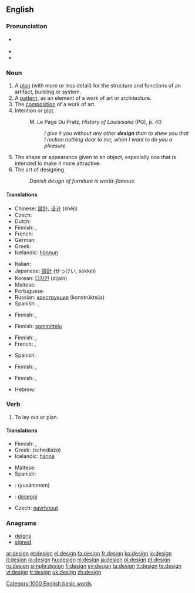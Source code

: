 {{wikipedia|Design}}
{{also|Design}}
==English==

===Pronunciation===
* {{a|US}} {{SAMPA|/di.zaIn/}}
* {{audio|en-us-design.ogg|Audio (US)}}
* {{rhymes|aɪn}}

===Noun===
{{en-noun}}

# A [[plan]] (with more or less detail) for the structure and functions of an artifact, building or system.
# A [[pattern]], as an element of a work of art or architecture.
# The [[composition]] of a work of art.
# Intention or [[plot]].
#: M. Le Page Du Pratz, <i>History of Louisisana</i> (PG), p. 40
#:: <i>I give it you without any other <b>design</b> than to shew you that I reckon nothing dear to me, when I want to do you a pleasure.</i>
# The shape or appearance given to an object, especially one that is intended to make it more attractive.
# The art of designing
#: ''Danish design of furniture is world-famous.''

====Translations====
{{trans-top|plan}}
* Chinese: [[設計]], [[设计]] (shèjì)
* Czech: {{t+|cs|návrh|m}}
* Dutch: {{t-|nl|ontwerp|n}}
* Finnish: {{t+|fi|suunnitelma}}, {{t+|fi|malli}}
* French: {{t+|fr|conception|f}}
* German: {{t+|de|Design|n}}
* Greek: {{t+|el|σχέδιο|n|tr=sxédio|sc=Grek}}
* Icelandic: [[hönnun]] {{f}}
{{trans-mid}}
* Italian: {{t+|it|disegno|m}}
* Japanese: [[設計]] (せっけい, sekkei)
* Korean: [[디자인]] (dijain)
* Maltese: {{t-|mt|disinn|xs=Maltese}}
* Portuguese: {{t+|pt|projeto|m}}
* Russian: [[конструкция]] (konstrúktsija) {{f}}
* Spanish: {{t+|es|diseño|m}}, {{t+|es|modelo|m}}
{{trans-bottom}}

{{trans-top|pattern}}
* Finnish: {{t+|fi|kuvio}}, {{t+|fi|design}}
{{trans-mid}}
{{trans-bottom}}

{{trans-top|composition}}
* Finnish: [[sommittelu]]
{{trans-mid}}
{{trans-bottom}}

{{trans-top|intention}}
* Finnish: {{t+|fi|suunnitelma}}, {{t+|fi|juoni}}
* French: {{t+|fr|dessein|m}}, {{t+|fr|intention|f}}
{{trans-mid}}
* Spanish: {{t-|es|intención|f}}
{{trans-bottom}}

{{trans-top|appearance}}
* Finnish: {{t-|fi|muotoilu}}, {{t+|fi|design}}
{{trans-mid}}
{{trans-bottom}}

{{trans-top|art of designing}}
* Finnish: {{t-|fi|muotoilu}}, {{t+|fi|design}}
{{trans-mid}}
* Hebrew: {{t-|he|עיצוב|m|tr='ytzuv|sc=Hebr}}
{{trans-bottom}}

===Verb===
{{en-verb}}

# To lay out or plan.

====Translations====
{{trans-top|intention}}
* Finnish: {{t+|fi|suunnitella}}, {{t+|fi|muotoilla}}
* Greek: {{t+|el|σχεδιάζω|sc=Grek}} (schediázo)
* Icelandic: [[hanna]]
{{trans-mid}}
* Maltese: {{t-|mt|iddisinnja|xs=Maltese}}
* Spanish: {{t-|es|diseñar}}
{{trans-bottom}}

{{checktrans-top}}
* {{ttbc|Arabic}}: {{Arab|[[صمم|يصمم]]}} (yusámmem)
* {{ttbc|Esperanto}}: [[desegni]]
* Czech: [[navrhnout]] <!-- dubious header "intention" -->
{{checktrans-bottom}}

===Anagrams===
* [[deigns]]
* [[signed]]

[[Category:1000 English basic words]]

[[ar:design]]
[[et:design]]
[[el:design]]
[[fa:design]]
[[fr:design]]
[[ko:design]]
[[io:design]]
[[it:design]]
[[lo:design]]
[[hu:design]]
[[nl:design]]
[[ja:design]]
[[pl:design]]
[[pt:design]]
[[ru:design]]
[[simple:design]]
[[fi:design]]
[[sv:design]]
[[ta:design]]
[[tt:design]]
[[te:design]]
[[vi:design]]
[[tr:design]]
[[uk:design]]
[[zh:design]]